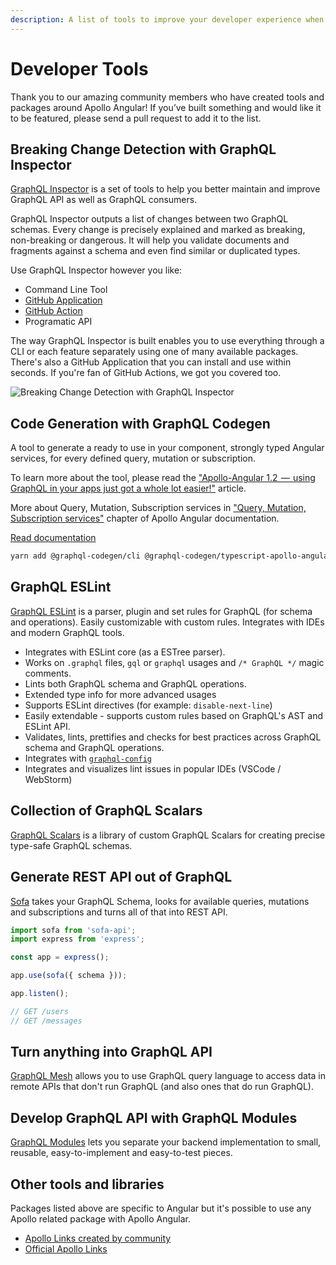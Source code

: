 ```yaml
---
description: A list of tools to improve your developer experience when working with GraphQL
---
```


# Developer Tools

Thank you to our amazing community members who have created tools and packages around Apollo Angular! If you’ve built something and would like it to be featured, please send a pull request to add it to the list.

## Breaking Change Detection with GraphQL Inspector

[GraphQL Inspector](https://graphql-inspector.com/) is a set of tools to help you better maintain and improve GraphQL API as well as GraphQL consumers.

GraphQL Inspector outputs a list of changes between two GraphQL schemas. Every change is precisely explained and marked as breaking, non-breaking or dangerous. It will help you validate documents and fragments against a schema and even find similar or duplicated types.

Use GraphQL Inspector however you like:

- Command Line Tool
- [GitHub Application](https://graphql-inspector.com/docs/products/github)
- [GitHub Action](https://graphql-inspector.com/docs/products/action)
- Programatic API

The way GraphQL Inspector is built enables you to use everything through a CLI or each feature separately using one of many available packages. There's also a GitHub Application that you can install and use within seconds. If you're fan of GitHub Actions, we got you covered too.

![Breaking Change Detection with GraphQL Inspector](https://graphql-inspector.com/assets/images/app-action-9766a9df3298b0592a46ce57642cc57f.jpg)

## Code Generation with GraphQL Codegen

A tool to generate a ready to use in your component, strongly typed Angular services, for every defined query, mutation or subscription.

To learn more about the tool, please read the ["Apollo-Angular 1.2  —  using GraphQL in your apps just got a whole lot easier!"](https://medium.com/the-guild/apollo-angular-code-generation-7903da1f8559) article.

More about Query, Mutation, Subscription services in ["Query, Mutation, Subscription services"](../data/services) chapter of Apollo Angular documentation.

[Read documentation](https://graphql-code-generator.com/docs/plugins/typescript-apollo-angular)

```bash
yarn add @graphql-codegen/cli @graphql-codegen/typescript-apollo-angular
```

## GraphQL ESLint

[GraphQL ESLint](https://github.com/dotansimha/graphql-eslint/) is a parser, plugin and set rules for GraphQL (for schema and operations). Easily customizable with custom rules. Integrates with IDEs and modern GraphQL tools.

- Integrates with ESLint core (as a ESTree parser).
- Works on `.graphql` files, `gql` or `graphql` usages and `/* GraphQL */` magic comments.
- Lints both GraphQL schema and GraphQL operations.
- Extended type info for more advanced usages
- Supports ESLint directives (for example: `disable-next-line`)
- Easily extendable - supports custom rules based on GraphQL's AST and ESLint API.
- Validates, lints, prettifies and checks for best practices across GraphQL schema and GraphQL operations.
- Integrates with [`graphql-config`](https://graphql-config.com)
- Integrates and visualizes lint issues in popular IDEs (VSCode / WebStorm)

## Collection of GraphQL Scalars

[GraphQL Scalars](https://github.com/Urigo/graphql-scalars/) is a library of custom GraphQL Scalars for creating precise type-safe GraphQL schemas.

## Generate REST API out of GraphQL

[Sofa](https://www.sofa-api.com/) takes your GraphQL Schema, looks for available queries, mutations and subscriptions and turns all of that into REST API.

```typescript
import sofa from 'sofa-api';
import express from 'express';

const app = express();

app.use(sofa({ schema }));

app.listen();

// GET /users
// GET /messages
```

## Turn anything into GraphQL API

[GraphQL Mesh](https://graphql-mesh.com/) allows you to use GraphQL query language to access data in remote APIs that don't run GraphQL (and also ones that do run GraphQL).

## Develop GraphQL API with GraphQL Modules

[GraphQL Modules](https://graphql-modules.com) lets you separate your backend implementation to small, reusable, easy-to-implement and easy-to-test pieces.

## Other tools and libraries

Packages listed above are specific to Angular but it's possible to use any Apollo related package with Apollo Angular.

- [Apollo Links created by community](https://www.apollographql.com/docs/link/links/community.html)
- [Official Apollo Links](https://www.apollographql.com/docs/link/#linkslist)
